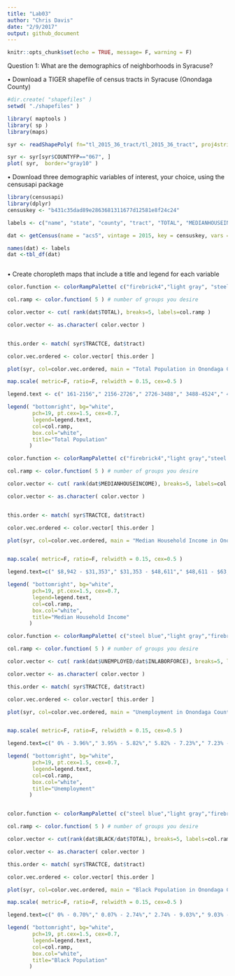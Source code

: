 ```yaml
---
title: "Lab03"
author: "Chris Davis"
date: "2/9/2017"
output: github_document
---
```


```r
knitr::opts_chunk$set(echo = TRUE, message= F, warning = F)
```



Question 1: What are the demographics of neighborhoods in Syracuse? 

•	Download a TIGER shapefile of census tracts in Syracuse (Onondaga County)

```r
#dir.create( "shapefiles" )
setwd( "./shapefiles" )

library( maptools )
library( sp )
library(maps)

syr <- readShapePoly( fn="tl_2015_36_tract/tl_2015_36_tract", proj4string=CRS("+proj=longlat +datum=WGS84") ) #had to download manually

syr <- syr[syr$COUNTYFP=="067", ]
plot( syr,  border="gray10" )
```

•	Download three demographic variables of interest, your choice, using the censusapi package

```r
library(censusapi)
library(dplyr)
censuskey <- "b431c35dad89e2863681311677d12581e8f24c24"

labels <- c("name", "state", "county", "tract", "TOTAL", "MEDIANHOUSEINCOME", "BLACK", "UNEMPLOYED", "INLABORFORCE", "POVERTY")

dat <- getCensus(name = "acs5", vintage = 2015, key = censuskey, vars = c("NAME","B01001_001E", "B19013_001E", "B01001B_001E", "B23025_005E", "B23025_002E", "B17001_002E"), region = "tract:*", regionin = "state: 36 + county:067")

names(dat) <- labels
dat <-tbl_df(dat)



```

•	Create choropleth maps that include a title and legend for each variable
```r
color.function <- colorRampPalette( c("firebrick4","light gray", "steel blue") ) 

col.ramp <- color.function( 5 ) # number of groups you desire

color.vector <- cut( rank(dat$TOTAL), breaks=5, labels=col.ramp )

color.vector <- as.character( color.vector )


this.order <- match( syr$TRACTCE, dat$tract)

color.vec.ordered <- color.vector[ this.order ]

plot(syr, col=color.vec.ordered, main = "Total Population in Onondaga County: Note How Unhelpful")

map.scale( metric=F, ratio=F, relwidth = 0.15, cex=0.5 )

legend.text <- c(" 161-2156"," 2156-2726"," 2726-3488"," 3488-4524"," 4524-7790")

legend( "bottomright", bg="white",
        pch=19, pt.cex=1.5, cex=0.7,
        legend=legend.text, 
        col=col.ramp, 
        box.col="white",
        title="Total Population" 
       )

```


```r
color.function <- colorRampPalette( c("firebrick4","light gray","steel blue") )  

col.ramp <- color.function( 5 ) # number of groups you desire

color.vector <- cut( rank(dat$MEDIANHOUSEINCOME), breaks=5, labels=col.ramp )

color.vector <- as.character( color.vector )


this.order <- match( syr$TRACTCE, dat$tract)

color.vec.ordered <- color.vector[ this.order ]

plot(syr, col=color.vec.ordered, main = "Median Household Income in Onondaga County")


map.scale( metric=F, ratio=F, relwidth = 0.15, cex=0.5 )

legend.text=c(" $8,942 - $31,353"," $31,353 - $48,611"," $48,611 - $63,013"," $63,013 - $75,357"," $75,357 - $125,724")

legend( "bottomright", bg="white",
        pch=19, pt.cex=1.5, cex=0.7,
        legend=legend.text, 
        col=col.ramp, 
        box.col="white",
        title="Median Household Income" 
       )

```

```r
color.function <- colorRampPalette( c("steel blue","light gray","firebrick4" ) ) 

col.ramp <- color.function( 5 ) # number of groups you desire

color.vector <- cut( rank(dat$UNEMPLOYED/dat$INLABORFORCE), breaks=5, labels=col.ramp )

color.vector <- as.character( color.vector )

this.order <- match( syr$TRACTCE, dat$tract)

color.vec.ordered <- color.vector[ this.order ]

plot(syr, col=color.vec.ordered, main = "Unemployment in Onondaga County")


map.scale( metric=F, ratio=F, relwidth = 0.15, cex=0.5 )

legend.text=c(" 0% - 3.96%"," 3.95% - 5.82%"," 5.82% - 7.23%"," 7.23% - 10.44%"," 10.44% - 32.81%")

legend( "bottomright", bg="white",
        pch=19, pt.cex=1.5, cex=0.7,
        legend=legend.text, 
        col=col.ramp, 
        box.col="white",
        title="Unemployment" 
       )



```


```r
color.function <- colorRampPalette( c("steel blue","light gray","firebrick4" ) ) 

col.ramp <- color.function( 5 ) # number of groups you desire

color.vector <- cut(rank(dat$BLACK/dat$TOTAL), breaks=5, labels=col.ramp )

color.vector <- as.character( color.vector )

this.order <- match( syr$TRACTCE, dat$tract)

color.vec.ordered <- color.vector[ this.order ]

plot(syr, col=color.vec.ordered, main = "Black Population in Onondaga County")

map.scale( metric=F, ratio=F, relwidth = 0.15, cex=0.5 )

legend.text=c(" 0% - 0.70%"," 0.07% - 2.74%"," 2.74% - 9.03%"," 9.03% - 23.99%"," 23.99% - 85.58%")

legend( "bottomright", bg="white",
        pch=19, pt.cex=1.5, cex=0.7,
        legend=legend.text, 
        col=col.ramp, 
        box.col="white",
        title="Black Population" 
       )
```


